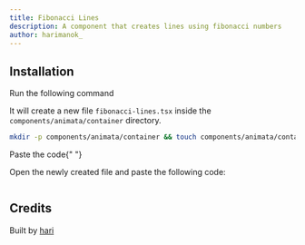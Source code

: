 ```yaml
---
title: Fibonacci Lines
description: A component that creates lines using fibonacci numbers
author: harimanok_
---
```


<ComponentPreview name="container-fibonacci-lines--docs" />

## Installation

<Steps>
<Step>Run the following command</Step>

It will create a new file `fibonacci-lines.tsx` inside the `components/animata/container` directory.

```bash
mkdir -p components/animata/container && touch components/animata/container/fibonacci-lines.tsx
```

<Step>Paste the code</Step>{" "}

Open the newly created file and paste the following code:

```jsx file=<rootDir>/animata/container/fibonacci-lines.tsx

```

</Steps>

## Credits

Built by [hari](https://github.com/hari)
